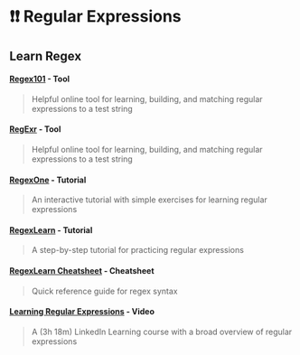 # ❗❗ Regular Expressions

## Learn Regex {#regex-overview}

#### [**Regex101**](https://regex101.com/) **- Tool**

> Helpful online tool for learning, building, and matching regular expressions to a test string

#### [**RegExr**](https://regexr.com/) **- Tool**

> Helpful online tool for learning, building, and matching regular expressions to a test string

#### [**RegexOne**](https://regexone.com/) **- Tutorial**

> An interactive tutorial with simple exercises for learning regular expressions

#### [**RegexLearn**](https://regexlearn.com/learn) **- Tutorial**

> A step-by-step tutorial for practicing regular expressions

#### [**RegexLearn Cheatsheet**](https://regexlearn.com/cheatsheet) **- Cheatsheet**

> Quick reference guide for regex syntax

#### [**Learning Regular Expressions**](https://www.linkedin.com/learning-login/share?account=42573940&forceAccount=false&redirect=https%3A%2F%2Fwww.linkedin.com%2Flearning%2Flearning-regular-expressions-15586553%3Ftrk%3Dshare_ent_url%26shareId%3D7Gyf%252BRuCTyyt1MtL56Lw3A%253D%253D) **- Video**

> A (3h 18m) LinkedIn Learning course with a broad overview of regular expressions
